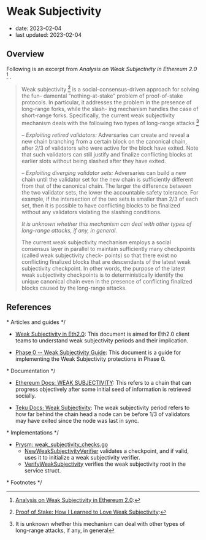 # Weak Subjectivity

- date: 2023-02-04
- last updated: 2023-02-04

## Overview

Following is an excerpt from _Analysis on Weak Subjectivity in Ethereum 2.0_ [^1] .

> Weak subjectivity [^2] is a social-consensus-driven approach for solving the fun- damental “nothing-at-stake” problem of proof-of-stake protocols. In particular, it addresses the problem in the presence of long-range forks, while the slash- ing mechanism handles the case of short-range forks. Specifically, the current weak subjectivity mechanism deals with the following two types of long-range attacks [^3]
>
> – _Exploiting retired validators:_ Adversaries can create and reveal a new chain branching from a certain block on the canonical chain, after 2/3 of validators who were active for the block have exited. Note that such validators can still justify and finalize conflicting blocks at earlier slots without being slashed after they have exited.
>
> – _Exploiting diverging validator sets:_ Adversaries can build a new chain until the validator set for the new chain is sufficiently different from that of the canonical chain. The larger the difference between the two validator sets, the lower the accountable safety tolerance. For example, if the intersection of the two sets is smaller than 2/3 of each set, then it is possible to have conflicting blocks to be finalized without any validators violating the slashing conditions.
>
> _It is unknown whether this mechanism can deal with other types of long-range attacks, if any, in general._
>
> The current weak subjectivity mechanism employs a social consensus layer in parallel to maintain sufficiently many checkpoints (called weak subjectivity check- points) so that there exist no conflicting finalized blocks that are descendants of the latest weak subjectivity checkpoint. In other words, the purpose of the latest weak subjectivity checkpoints is to deterministically identify the unique canonical chain even in the presence of conflicting finalized blocks caused by the long-range attacks.

## References

\* Articles and guides \*/

- [Weak Subjectivity in Eth2.0](https://notes.ethereum.org/@adiasg/weak-subjectvity-eth2): This document is aimed for Eth2.0 client teams to understand weak subjectivity periods and their implication.

- [Phase 0 -- Weak Subjectivity Guide](https://github.com/ethereum/consensus-specs/blob/master/specs/phase0/weak-subjectivity.md): This document is a guide for implementing the Weak Subjectivity protections in Phase 0.

\* Documentation \*/

- [Ethereum Docs: WEAK SUBJECTIVITY](https://ethereum.org/en/developers/docs/consensus-mechanisms/pos/weak-subjectivity/): This refers to a chain that can progress objectively after some initial seed of information is retrieved socially.

- [Teku Docs: Weak Subjectivity](https://docs.teku.consensys.net/Concepts/Weak-Subjectivity/): The weak subjectivity period refers to how far behind the chain head a node can be before 1/3 of validators may have exited since the node was last in sync.

\* Implementations \*/

- [Prysm: weak_subjectivity_checks.go](https://github.com/prysmaticlabs/prysm/blob/develop/beacon-chain/blockchain/weak_subjectivity_checks.go)
  - [NewWeakSubjectivityVerifier](https://github.com/prysmaticlabs/prysm/blob/develop/beacon-chain/blockchain/weak_subjectivity_checks.go#L31) validates a checkpoint, and if valid, uses it to initialize a weak subjectivity verifier.
  - [VerifyWeakSubjectivity](https://github.com/prysmaticlabs/prysm/blob/develop/beacon-chain/blockchain/weak_subjectivity_checks.go#L52) verifies the weak subjectivity root in the service struct.

\* Footnotes \*/
[^1]: [Analysis on Weak Subjectivity in Ethereum 2.0](https://github.com/runtimeverification/beacon-chain-verification/blob/master/weak-subjectivity/weak-subjectivity-analysis.pdf):

[^2]: [Proof of Stake: How I Learned to Love Weak Subjectivity](https://blog.ethereum.org/2014/11/25/proof-stake-learned-love-weak-subjectivity):
[^3]: It is unknown whether this mechanism can deal with other types of long-range attacks, if any, in general
